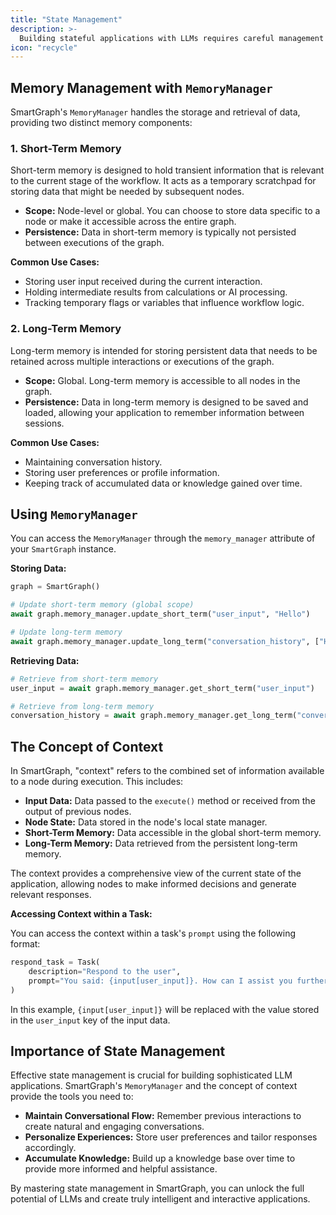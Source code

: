 ```yaml
---
title: "State Management"
description: >-
  Building stateful applications with LLMs requires careful management of information. SmartGraph provides a built-in memory management system and the concept of "context" to help you maintain and access relevant data throughout your application's workflow.
icon: "recycle"
---
```


## Memory Management with `MemoryManager`

SmartGraph's `MemoryManager` handles the storage and retrieval of data, providing two distinct memory components:

### 1. Short-Term Memory

Short-term memory is designed to hold transient information that is relevant to the current stage of the workflow. It acts as a temporary scratchpad for storing data that might be needed by subsequent nodes.

- **Scope:** Node-level or global. You can choose to store data specific to a node or make it accessible across the entire graph.
- **Persistence:** Data in short-term memory is typically not persisted between executions of the graph.

**Common Use Cases:**

- Storing user input received during the current interaction.
- Holding intermediate results from calculations or AI processing.
- Tracking temporary flags or variables that influence workflow logic.

### 2. Long-Term Memory

Long-term memory is intended for storing persistent data that needs to be retained across multiple interactions or executions of the graph.

- **Scope:** Global. Long-term memory is accessible to all nodes in the graph.
- **Persistence:** Data in long-term memory is designed to be saved and loaded, allowing your application to remember information between sessions.

**Common Use Cases:**

- Maintaining conversation history.
- Storing user preferences or profile information.
- Keeping track of accumulated data or knowledge gained over time.

## Using `MemoryManager`

You can access the `MemoryManager` through the `memory_manager` attribute of your `SmartGraph` instance.

**Storing Data:**

```python
graph = SmartGraph()

# Update short-term memory (global scope)
await graph.memory_manager.update_short_term("user_input", "Hello")

# Update long-term memory
await graph.memory_manager.update_long_term("conversation_history", ["Hi there!", "How can I help you?"])
```

**Retrieving Data:**

```python
# Retrieve from short-term memory
user_input = await graph.memory_manager.get_short_term("user_input")

# Retrieve from long-term memory
conversation_history = await graph.memory_manager.get_long_term("conversation_history")
```

## The Concept of Context

In SmartGraph, "context" refers to the combined set of information available to a node during execution. This includes:

- **Input Data:** Data passed to the `execute()` method or received from the output of previous nodes.
- **Node State:** Data stored in the node's local state manager.
- **Short-Term Memory:** Data accessible in the global short-term memory.
- **Long-Term Memory:** Data retrieved from the persistent long-term memory.

The context provides a comprehensive view of the current state of the application, allowing nodes to make informed decisions and generate relevant responses.

**Accessing Context within a Task:**

You can access the context within a task's `prompt` using the following format:

```python
respond_task = Task(
    description="Respond to the user",
    prompt="You said: {input[user_input]}. How can I assist you further?",
)
```

In this example, `{input[user_input]}` will be replaced with the value stored in the `user_input` key of the input data.

## Importance of State Management

Effective state management is crucial for building sophisticated LLM applications. SmartGraph's `MemoryManager` and the concept of context provide the tools you need to:

- **Maintain Conversational Flow:** Remember previous interactions to create natural and engaging conversations.
- **Personalize Experiences:** Store user preferences and tailor responses accordingly.
- **Accumulate Knowledge:** Build up a knowledge base over time to provide more informed and helpful assistance.

By mastering state management in SmartGraph, you can unlock the full potential of LLMs and create truly intelligent and interactive applications.
